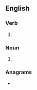 {{also|Tootles}}
==English==

===Verb===
{{head|en|verb form}}

# {{en-third-person singular of|tootle}}

===Noun===
{{head|en|noun form}}

# {{plural of|en|tootle}}

===Anagrams===
* {{anagrams|en|a=eloostt|set tool|toolset}}
